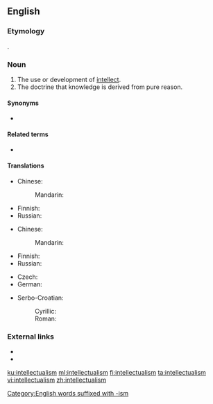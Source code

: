 ==English==
{{wikipedia}}

===Etymology===
{{suffix|intellectual|ism|lang=en}}.

===Noun===
{{en-noun|~}}

# The use or development of [[intellect]].
# The doctrine that knowledge is derived from pure reason.

====Synonyms====
* {{sense|doctrine that knowledge is derived from pure reason}} {{l|en|rationalism}}

====Related terms====
* {{l|en|intellectualist}}

====Translations====
{{trans-top|use or development of intellect}}
* Chinese:
*: Mandarin: {{t-needed|cmn}}
{{trans-mid}}
* Finnish: {{t-needed|fi}}
* Russian: {{t+|ru|интеллектуали́зм|m|sc=Cyrl}}
{{trans-bottom}}

{{trans-top|doctrine that knowledge is derived from pure reason}}
* Chinese:
*: Mandarin: {{t-needed|cmn}}
{{trans-mid}}
* Finnish: {{t+|fi|intellektualismi}}
* Russian: {{t+|ru|интеллектуали́зм|m|sc=Cyrl}}
{{trans-bottom}}

{{checktrans-top}}
* Czech: {{t-check|cs|intelektualismus|m}}
* German: {{t-check|de|Intellektualismus|m}}
{{trans-mid}}
* Serbo-Croatian:
*: Cyrillic: {{t-check|sh|интелектуалѝзам|m|sc=Cyrl}}
*: Roman: {{t-check|sh|intelektualìzam|m|sc=Latn}}
{{trans-bottom}}

===External links===
* {{R:Webster 1913}}
* {{R:Century 1911}}

[[Category:English words suffixed with -ism]]

[[ku:intellectualism]]
[[ml:intellectualism]]
[[fi:intellectualism]]
[[ta:intellectualism]]
[[vi:intellectualism]]
[[zh:intellectualism]]